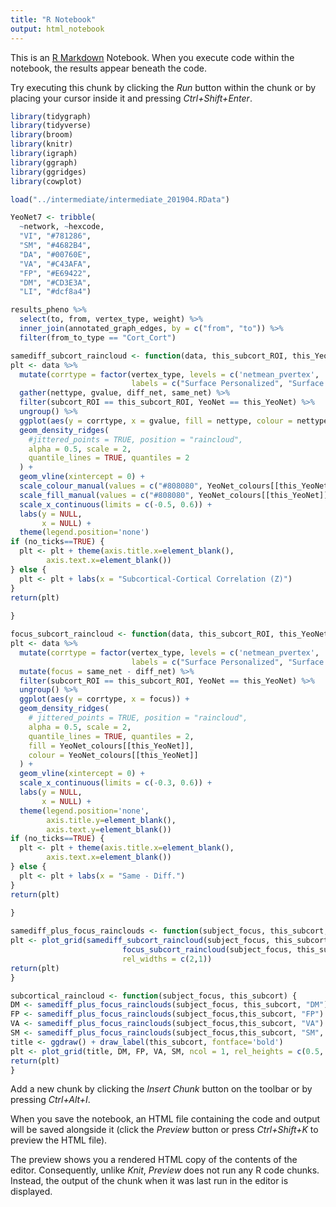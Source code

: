 ```yaml
---
title: "R Notebook"
output: html_notebook
---
```


This is an [R Markdown](http://rmarkdown.rstudio.com) Notebook. When you execute code within the notebook, the results appear beneath the code. 

Try executing this chunk by clicking the *Run* button within the chunk or by placing your cursor inside it and pressing *Ctrl+Shift+Enter*. 

```r
library(tidygraph)
library(tidyverse)
library(broom)
library(knitr)
library(igraph)
library(ggraph)
library(ggridges)
library(cowplot)
```

```r
load("../intermediate/intermediate_201904.RData")
```

```r
YeoNet7 <- tribble(
  ~network, ~hexcode,
  "VI", "#781286",
  "SM", "#4682B4",
  "DA", "#00760E",
  "VA", "#C43AFA",
  "FP", "#E69422",
  "DM", "#CD3E3A",
  "LI", "#dcf8a4")

```


```r
results_pheno %>%
  select(to, from, vertex_type, weight) %>%
  inner_join(annotated_graph_edges, by = c("from", "to")) %>%
  filter(from_to_type == "Cort_Cort") 

```

```r
samediff_subcort_raincloud <- function(data, this_subcort_ROI, this_YeoNet, no_ticks = TRUE) {
plt <- data %>%
  mutate(corrtype = factor(vertex_type, levels = c('netmean_pvertex', 'netmean_tvertex', 'netmean_tvolume'),
                           labels = c("Surface Personalized", "Surface Template", "Volume Template"))) %>%
  gather(nettype, gvalue, diff_net, same_net) %>%
  filter(subcort_ROI == this_subcort_ROI, YeoNet == this_YeoNet) %>% 
  ungroup() %>%
  ggplot(aes(y = corrtype, x = gvalue, fill = nettype, colour = nettype)) +
  geom_density_ridges(
    #jittered_points = TRUE, position = "raincloud",
    alpha = 0.5, scale = 2,
    quantile_lines = TRUE, quantiles = 2
  ) +
  geom_vline(xintercept = 0) +
  scale_colour_manual(values = c("#808080", YeoNet_colours[[this_YeoNet]])) +
  scale_fill_manual(values = c("#808080", YeoNet_colours[[this_YeoNet]])) +
  scale_x_continuous(limits = c(-0.5, 0.6)) +
  labs(y = NULL,
       x = NULL) +
  theme(legend.position='none')
if (no_ticks==TRUE) {
  plt <- plt + theme(axis.title.x=element_blank(),
        axis.text.x=element_blank())
} else {
  plt <- plt + labs(x = "Subcortical-Cortical Correlation (Z)")
}
return(plt)
  
}

focus_subcort_raincloud <- function(data, this_subcort_ROI, this_YeoNet, no_ticks = TRUE) {
plt <- data %>%
  mutate(corrtype = factor(vertex_type, levels = c('netmean_pvertex', 'netmean_tvertex', 'netmean_tvolume'),
                           labels = c("Surface Personalized", "Surface Template", "Volume Template"))) %>%
  mutate(focus = same_net - diff_net) %>%
  filter(subcort_ROI == this_subcort_ROI, YeoNet == this_YeoNet) %>% 
  ungroup() %>%
  ggplot(aes(y = corrtype, x = focus)) +
  geom_density_ridges(
    # jittered_points = TRUE, position = "raincloud",
    alpha = 0.5, scale = 2,
    quantile_lines = TRUE, quantiles = 2,
    fill = YeoNet_colours[[this_YeoNet]],
    colour = YeoNet_colours[[this_YeoNet]]
  ) +
  geom_vline(xintercept = 0) +
  scale_x_continuous(limits = c(-0.3, 0.6)) +
  labs(y = NULL,
       x = NULL) +
  theme(legend.position='none', 
        axis.title.y=element_blank(),
        axis.text.y=element_blank()) 
if (no_ticks==TRUE) {
  plt <- plt + theme(axis.title.x=element_blank(),
        axis.text.x=element_blank())
} else {
  plt <- plt + labs(x = "Same - Diff.")
}
return(plt)
  
}

samediff_plus_focus_rainclouds <- function(subject_focus, this_subcort, this_YeoNet, no_ticks = TRUE) {
plt <- plot_grid(samediff_subcort_raincloud(subject_focus, this_subcort, this_YeoNet, no_ticks), 
                         focus_subcort_raincloud(subject_focus, this_subcort, this_YeoNet, no_ticks), 
                         rel_widths = c(2,1))
return(plt)
}

subcortical_raincloud <- function(subject_focus, this_subcort) {
DM <- samediff_plus_focus_rainclouds(subject_focus, this_subcort, "DM")
FP <- samediff_plus_focus_rainclouds(subject_focus,this_subcort, "FP")
VA <- samediff_plus_focus_rainclouds(subject_focus,this_subcort, "VA")
SM <- samediff_plus_focus_rainclouds(subject_focus,this_subcort, "SM", no_ticks = FALSE)
title <- ggdraw() + draw_label(this_subcort, fontface='bold')
plt <- plot_grid(title, DM, FP, VA, SM, ncol = 1, rel_heights = c(0.5, 1, 1, 1, 1.5))
return(plt)
}
```

Add a new chunk by clicking the *Insert Chunk* button on the toolbar or by pressing *Ctrl+Alt+I*.

When you save the notebook, an HTML file containing the code and output will be saved alongside it (click the *Preview* button or press *Ctrl+Shift+K* to preview the HTML file).

The preview shows you a rendered HTML copy of the contents of the editor. Consequently, unlike *Knit*, *Preview* does not run any R code chunks. Instead, the output of the chunk when it was last run in the editor is displayed.
